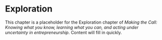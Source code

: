 # Exploration

This chapter is a placeholder for the Exploration chapter of *Making the Call: Knowing what you know, learning what you can, and acting under uncertainty in entrepreneurship*. Content will fill in quickly.
